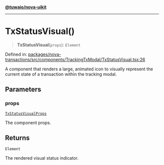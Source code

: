 [**@tuwaio/nova-uikit**](../../../README.md)

***

# TxStatusVisual()

> **TxStatusVisual**(`props`): `Element`

Defined in: [packages/nova-transactions/src/components/TrackingTxModal/TxStatusVisual.tsx:26](https://github.com/TuwaIO/nova-uikit/blob/9748e2178f0e4f2418f5805315865244af2192b4/packages/nova-transactions/src/components/TrackingTxModal/TxStatusVisual.tsx#L26)

A component that renders a large, animated icon to visually represent the
current state of a transaction within the tracking modal.

## Parameters

### props

[`TxStatusVisualProps`](../type-aliases/TxStatusVisualProps.md)

The component props.

## Returns

`Element`

The rendered visual status indicator.

